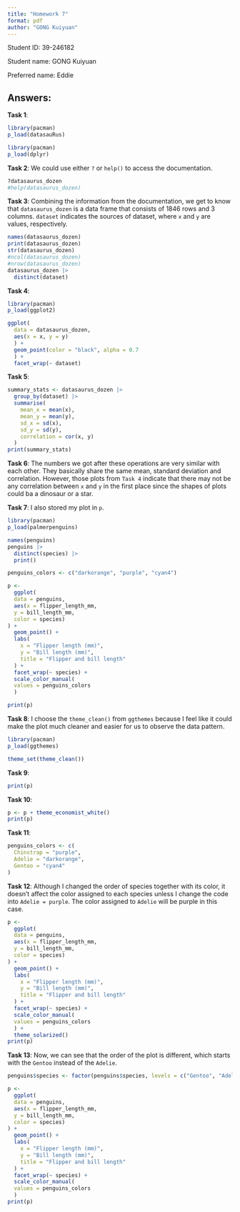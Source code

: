 ```yaml
---
title: "Homework 7"
format: pdf
author: "GONG Kuiyuan"
---
```

Student ID: 39-246182

Student name: GONG Kuiyuan

Preferred name: Eddie

## Answers:

**Task 1**:
```r
library(pacman)
p_load(datasauRus)

library(pacman)
p_load(dplyr)
```

**Task 2**: We could use either `?` or `help()` to access the documentation.
```r
?datasaurus_dozen
#help(datasaurus_dozen)
```

**Task 3**: Combining the information from the documentation, we get to know that `datasaurus_dozen` is a data frame that consists of 1846 rows and 3 columns. `dataset` indicates the sources of dataset, where `x` and `y` are values, respectively.
```r
names(datasaurus_dozen)
print(datasaurus_dozen)
str(datasaurus_dozen)
#ncol(datasaurus_dozen)
#nrow(datasaurus_dozen)
datasaurus_dozen |>
  distinct(dataset)
```

**Task 4**:
```r
library(pacman)
p_load(ggplot2)

ggplot(
  data = datasaurus_dozen,
  aes(x = x, y = y)
  ) +
  geom_point(color = "black", alpha = 0.7
  ) +
  facet_wrap(~ dataset)
```

**Task 5**: 

```r
summary_stats <- datasaurus_dozen |>
  group_by(dataset) |>
  summarise(
    mean_x = mean(x),
    mean_y = mean(y),
    sd_x = sd(x),
    sd_y = sd(y),
    correlation = cor(x, y)
  )
print(summary_stats)
```

**Task 6**: The numbers we got after these operations are very similar with each other. They basically share the same mean, standard deviation and correlation. However, those plots from `Task 4` indicate that there may not be any correlation between `x` and `y` in the first place since the shapes of plots could ba a dinosaur or a star.

**Task 7**: I also stored my plot in `p`.

```r
library(pacman)
p_load(palmerpenguins)

names(penguins)
penguins |>
  distinct(species) |>
  print()

penguins_colors <- c("darkorange", "purple", "cyan4")

p <-
  ggplot(
  data = penguins,
  aes(x = flipper_length_mm,
  y = bill_length_mm,
  color = species)
) +
  geom_point() +
  labs(
    x = "Flipper length (mm)",
    y = "Bill length (mm)",
    title = "Flipper and bill length"
  ) +
  facet_wrap(~ species) +
  scale_color_manual(
  values = penguins_colors
  )

print(p)
```

**Task 8**: I choose the `theme_clean()` from `ggthemes` because I feel like it could make the plot much cleaner and easier for us to observe the data pattern.

```r
library(pacman)
p_load(ggthemes)

theme_set(theme_clean())
```

**Task 9**:
```r
print(p)
```

**Task 10**:

```r
p <- p + theme_economist_white()
print(p)
```

**Task 11**:

```r
penguins_colors <- c(
  Chinstrap = "purple",
  Adelie = "darkorange",
  Gentoo = "cyan4"
)
```

**Task 12**: Although I changed the order of species together with its color, it doesn't affect the color assigned to each species unless I change the code into `Adelie = purple`. The color assigned to `Adelie` will be purple in this case.
```r
p <-
  ggplot(
  data = penguins,
  aes(x = flipper_length_mm,
  y = bill_length_mm,
  color = species)
) +
  geom_point() +
  labs(
    x = "Flipper length (mm)",
    y = "Bill length (mm)",
    title = "Flipper and bill length"
  ) +
  facet_wrap(~ species) +
  scale_color_manual(
  values = penguins_colors
  ) +
  theme_solarized()
print(p)
```

**Task 13**: Now, we can see that the order of the plot is different, which starts with the `Gentoo` instead of the `Adelie`.

```r
penguins$species <- factor(penguins$species, levels = c("Gentoo", "Adelie", "Chinstrap"))

p <-
  ggplot(
  data = penguins,
  aes(x = flipper_length_mm,
  y = bill_length_mm,
  color = species)
) +
  geom_point() +
  labs(
    x = "Flipper length (mm)",
    y = "Bill length (mm)",
    title = "Flipper and bill length"
  ) +
  facet_wrap(~ species) +
  scale_color_manual(
  values = penguins_colors
  )
print(p)
```